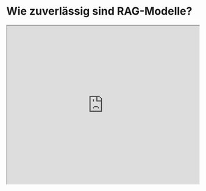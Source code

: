 # Wie zuverlässig sind RAG-Modelle?


<iframe width="100%"
  height="415px"
  src="https://www.youtube.com/embed/eEU1dWVE8QQ?si=b-qgCU8nibBCSX8H" allow="accelerometer; autoplay; clipboard-write; encrypted-media; gyroscope; picture-in-picture"
  allowFullScreen
  />

Dieses neue Paper von [Wu et al. (2024)](https://arxiv.org/abs/2404.10198) zielt darauf ab, das Kräftemessen zwischen den RAG-Modellen und der internen Priorisierung von LLMs zu quantifizieren.

Es konzentriert sich dabei auf GPT-4 und andere LLMs bei der Beantwortung von Fragen zur Analyse.

Es wurde festgestellt, dass das Bereitstellen korrekter abgerufener Informationen die meisten Fehler des Modells korrigiert (94% Genauigkeit).

!["RAG Treue"](../../img/research/rag-faith.png)
*Quelle: [Wu et al. (2024)](https://arxiv.org/abs/2404.10198)*

Wenn die Dokumente mehr falsche Werte enthalten und das interne Priorisieren des LLM schwach ist, neigt das LLM eher dazu, falsche Informationen wiederzugeben. Es wurde jedoch festgestellt, dass die LLMs widerstandsfähiger sind, wenn sie eine stärkere Vorprägung haben.

Das Paper berichtet auch, dass „je mehr die modifizierte Information von der Vorprägung des Modells abweicht, desto unwahrscheinlicher ist es, dass das Modell sie bevorzugt.“

Viele Entwickler und Unternehmen setzen RAG-Systeme in der Produktion ein. Diese Arbeit hebt die Bedeutung der Risikobewertung bei der Verwendung von LLMs hervor, die verschiedene Arten von Kontextinformationen enthalten können, die unterstützende, widersprüchliche oder völlig inkorrekte Informationen enthalten können.
